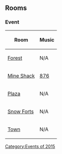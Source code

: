 {{CPW|Pi Day|Dia do Pi}}
==Rooms==
===Event===
<center>
{|class="wikitable" border="1"
!Room
!Music
|-
|[[Media:PiDayForest.swf|Forest]]||N/A
|-
|[[Media:PiDayShack.swf|Mine Shack]]||[[Media:Music876.swf|876]]
|-
|[[Media:PiDayPlaza.swf|Plaza]]||N/A
|-
|[[Media:PiDayForts.swf|Snow Forts]]||N/A
|-
|[[Media:RoomsTown-PiDay.swf|Town]]||N/A
|}
</center>

{{Events}}

[[Category:Events of 2015]]